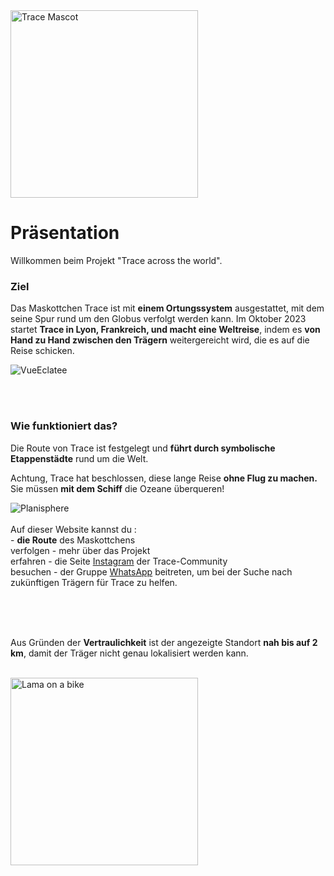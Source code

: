 
<div style={{ width: '100%', margin: '0 auto', textAlign: 'center' }}>
 <div style={{ display: "flex", justifyContent: "center" }}>
  <img src="/img/Mascotte/Resize/tracefullbodydetoure.svg" alt="Trace Mascot" width="300" height="300"/>
</div>

# Präsentation

Willkommen beim Projekt "Trace across the world".

### Ziel

Das Maskottchen Trace ist mit **einem Ortungssystem** ausgestattet, mit dem seine Spur rund um den Globus verfolgt werden kann. Im Oktober 2023 startet **Trace in Lyon, Frankreich, und macht eine Weltreise**, indem es **von Hand zu Hand zwischen den Trägern** weitergereicht wird, die es auf die Reise schicken.

<div style={{ width:'100%',height:'auto'}}>
  <img src="/img/Mascotte/Resize/Trace_Eclatee.png" alt="VueEclatee" loading="lazy"  />
</div>

<br/><br/>

### Wie funktioniert das?

Die Route von Trace ist festgelegt und **führt durch symbolische Etappenstädte** rund um die Welt.

Achtung, Trace hat beschlossen, diese lange Reise **ohne Flug zu machen.** Sie müssen **mit dem Schiff** die Ozeane überqueren!

<div style={{ width:'100%',height:'auto'}}>
  <img src="/img/Mascotte/Resize/planisphere.svg" alt="Planisphere" loading="lazy"  />
</div>
<br/>
Auf dieser Website kannst du :
<br/>- <strong>die Route</strong> des Maskottchens
<br/>verfolgen - mehr über das Projekt
<br/>erfahren - die Seite <a href="https://www.instagram.com/traceacrosstheworld/" target="_blank" rel="noopener noreferrer">Instagram</a> der Trace-Community
<br/>besuchen - der Gruppe <a href="https://chat.whatsapp.com/FKwW0q23yVk3OdKNKAxGnE" target="_blank" rel="noopener noreferrer">WhatsApp</a> beitreten, um bei der Suche nach zukünftigen Trägern für Trace zu helfen.

<br/><br/><br/>

Aus Gründen der **Vertraulichkeit** ist der angezeigte Standort **nah bis auf 2 km**, damit der Träger nicht genau lokalisiert werden kann.

<br/>

<div style={{ display: "flex", justifyContent: "center" }}>
  <img src="/img/Mascotte/Resize/lama-on-a-bike.svg" alt="Lama on a bike" width="300" height="300"/>
</div>
</div>
